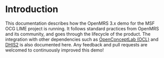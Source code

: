 # Introduction

This documentation describes how the OpenMRS 3.x demo for the MSF OCG LIME project is running. It follows standard practices from OpenMRS and its community, and goes through the lifecycle of the product. The integration with other dependencies such as [OpenConceptLab (OCL)](https://openconceptlab.org/) and [DHIS2](https://dhis2.org/) is also documented here. Any feedback and pull requests are welcomed to continuously improved this demo! 
